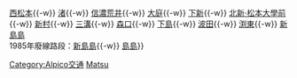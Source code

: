 {{鐵道路線
|模板名稱 = 上高地線
|Logo =  
|名稱 = [[Alpico交通]][[上高地線]]
|代表色 = #3300CC
|車站列表 = [[松本站|松本]]{{-w}} [[西松本站|西松本]]{{-w}} [[渚站 (長野縣)|渚]]{{-w}} [[信濃荒井站|信濃荒井]]{{-w}} [[大庭站|大庭]]{{-w}} [[下新站|下新]]{{-w}} [[北新·松本大學前站|北新·松本大學前]]{{-w}} [[新村站 (長野縣)|新村]]{{-w}} [[三溝站|三溝]]{{-w}} [[森口站|森口]]{{-w}} [[下島站 (松本市)|下島]]{{-w}} [[波田站|波田]]{{-w}} [[渕東站|渕東]]{{-w}} [[新島島站|新島島]]<br />1985年廢線路段：[[新島島站|新島島]]{{-w}} [[島島站|島島]]}}<noinclude>
[[Category:Alpico交通]]
[[Category:日本鐵路路線模板|Matsu]]
</noinclude>